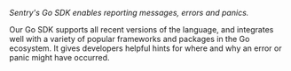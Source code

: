 <Note>
<markdown>

_Sentry's Go SDK enables reporting messages, errors and panics._

Our Go SDK supports all recent versions of the language, and integrates well with a variety of popular frameworks and packages in the Go ecosystem. It gives developers helpful hints for where and why an error or panic might have occurred.

</markdown>
</Note>
